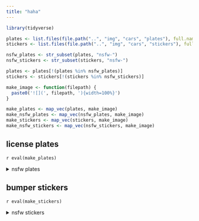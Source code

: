 ```yaml
---
title: "haha"
---
```


```r
library(tidyverse)
```


```r
plates <- list.files(file.path("..", "img", "cars", "plates"), full.names = TRUE)
stickers <- list.files(file.path("..", "img", "cars", "stickers"), full.names = TRUE)

nsfw_plates <- str_subset(plates, "nsfw-")
nsfw_stickers <- str_subset(stickers, "nsfw-")

plates <- plates[!(plates %in% nsfw_plates)]
stickers <- stickers[!(stickers %in% nsfw_stickers)]

make_image <- function(filepath) {
  paste0('![](', filepath, '){width=100%}')
}

make_plates <- map_vec(plates, make_image)
make_nsfw_plates <- map_vec(nsfw_plates, make_image)
make_stickers <- map_vec(stickers, make_image)
make_nsfw_stickers <- map_vec(nsfw_stickers, make_image)
```

::: {layout-ncol=2}

::: {#first-column}
## license plates

`r eval(make_plates)`

<details>
<summary>nsfw plates</summary>
`r eval(make_nsfw_plates)`
</details>
:::

::: {#second-column}
## bumper stickers
`r eval(make_stickers)`

<details>
<summary>nsfw stickers</summary>
`r eval(make_nsfw_stickers)`
</details>
:::
:::
